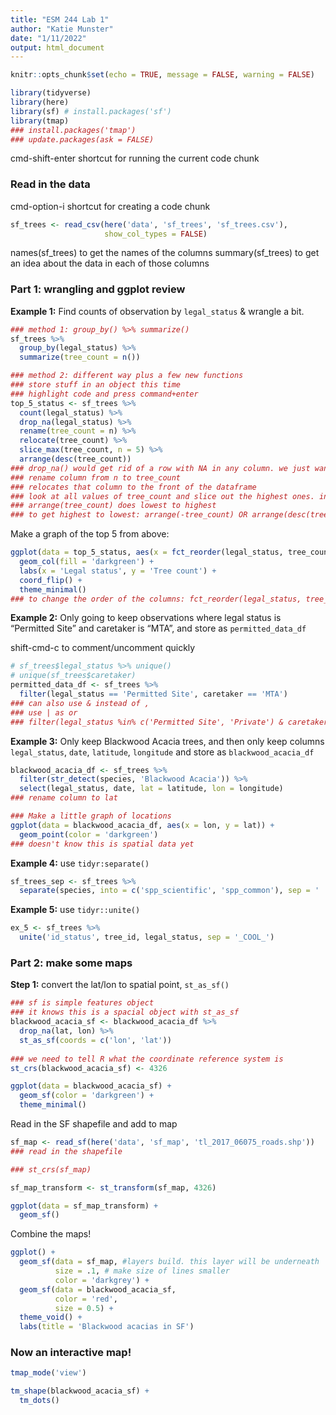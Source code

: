 ```yaml
---
title: "ESM 244 Lab 1"
author: "Katie Munster"
date: "1/11/2022"
output: html_document
---
```


```r
knitr::opts_chunk$set(echo = TRUE, message = FALSE, warning = FALSE)

library(tidyverse)
library(here)
library(sf) # install.packages('sf')
library(tmap)
### install.packages('tmap')
### update.packages(ask = FALSE)
```

cmd-shift-enter shortcut for running the current code chunk

### Read in the data

cmd-option-i shortcut for creating a code chunk

```r
sf_trees <- read_csv(here('data', 'sf_trees', 'sf_trees.csv'),
                     show_col_types = FALSE)
```

names(sf_trees) to get the names of the columns
summary(sf_trees) to get an idea about the data in each of those columns

### Part 1: wrangling and ggplot review

**Example 1:** Find counts of observation by `legal_status` & wrangle a bit.

```r
### method 1: group_by() %>% summarize()
sf_trees %>% 
  group_by(legal_status) %>% 
  summarize(tree_count = n())

### method 2: different way plus a few new functions
### store stuff in an object this time
### highlight code and press command+enter
top_5_status <- sf_trees %>% 
  count(legal_status) %>% 
  drop_na(legal_status) %>% 
  rename(tree_count = n) %>% 
  relocate(tree_count) %>% 
  slice_max(tree_count, n = 5) %>% 
  arrange(desc(tree_count))
### drop_na() would get rid of a row with NA in any column. we just want NA in legal_status column not for example na in a date column
### rename column from n to tree_count
### relocates that column to the front of the dataframe
### look at all values of tree_count and slice out the highest ones. in this case the top 5
### arrange(tree_count) does lowest to highest
### to get highest to lowest: arrange(-tree_count) OR arrange(desc(tree_count))
```

Make a graph of the top 5 from above:

```r
ggplot(data = top_5_status, aes(x = fct_reorder(legal_status, tree_count), y = tree_count)) +
  geom_col(fill = 'darkgreen') +
  labs(x = 'Legal status', y = 'Tree count') +
  coord_flip() +
  theme_minimal()
### to change the order of the columns: fct_reorder(legal_status, tree_count) to order the trees by tree_count. if wanted largest to smallest, then do -tree_count
```

**Example 2:** Only going to keep observations where legal status is "Permitted Site" and caretaker is "MTA", and store as `permitted_data_df`

shift-cmd-c to comment/uncomment quickly

```r
# sf_trees$legal_status %>% unique()
# unique(sf_trees$caretaker)
permitted_data_df <- sf_trees %>% 
  filter(legal_status == 'Permitted Site', caretaker == 'MTA')
### can also use & instead of ,
### use | as or
### filter(legal_status %in% c('Permitted Site', 'Private') & caretaker == 'MTA')
```

**Example 3:** Only keep Blackwood Acacia trees, and then only keep columns `legal_status`, `date`, `latitude`, `longitude` and store as `blackwood_acacia_df`

```r
blackwood_acacia_df <- sf_trees %>% 
  filter(str_detect(species, 'Blackwood Acacia')) %>% 
  select(legal_status, date, lat = latitude, lon = longitude)
### rename column to lat

### Make a little graph of locations
ggplot(data = blackwood_acacia_df, aes(x = lon, y = lat)) +
  geom_point(color = 'darkgreen')
### doesn't know this is spatial data yet
```

**Example 4:** use `tidyr:separate()`

```r
sf_trees_sep <- sf_trees %>% 
  separate(species, into = c('spp_scientific', 'spp_common'), sep = ' :: ')
```

**Example 5:** use `tidyr::unite()`

```r
ex_5 <- sf_trees %>% 
  unite('id_status', tree_id, legal_status, sep = '_COOL_')
```

### Part 2: make some maps

**Step 1:** convert the lat/lon to spatial point, `st_as_sf()`

```r
### sf is simple features object
### it knows this is a spacial object with st_as_sf
blackwood_acacia_sf <- blackwood_acacia_df %>% 
  drop_na(lat, lon) %>% 
  st_as_sf(coords = c('lon', 'lat'))
  
### we need to tell R what the coordinate reference system is
st_crs(blackwood_acacia_sf) <- 4326

ggplot(data = blackwood_acacia_sf) +
  geom_sf(color = 'darkgreen') +
  theme_minimal()
```

Read in the SF shapefile and add to map

```r
sf_map <- read_sf(here('data', 'sf_map', 'tl_2017_06075_roads.shp'))
### read in the shapefile

### st_crs(sf_map)

sf_map_transform <- st_transform(sf_map, 4326)

ggplot(data = sf_map_transform) +
  geom_sf()
```

Combine the maps!

```r
ggplot() +
  geom_sf(data = sf_map, #layers build. this layer will be underneath
          size = .1, # make size of lines smaller
          color = 'darkgrey') +
  geom_sf(data = blackwood_acacia_sf,
          color = 'red',
          size = 0.5) +
  theme_void() +
  labs(title = 'Blackwood acacias in SF')
```

### Now an interactive map!

```r
tmap_mode('view')

tm_shape(blackwood_acacia_sf) +
  tm_dots()
```



